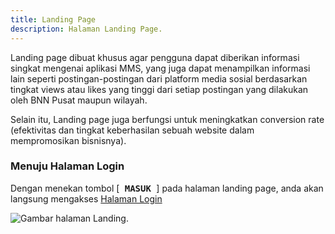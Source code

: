 ```yaml
---
title: Landing Page
description: Halaman Landing Page.
---
```



Landing page dibuat khusus agar pengguna dapat diberikan informasi singkat mengenai aplikasi MMS, yang juga dapat menampilkan informasi lain seperti postingan-postingan dari platform media sosial berdasarkan tingkat views atau likes yang tinggi dari setiap postingan yang dilakukan oleh BNN Pusat maupun wilayah.

Selain itu, Landing page juga berfungsi untuk meningkatkan conversion rate (efektivitas dan tingkat keberhasilan sebuah website dalam mempromosikan bisnisnya).

### Menuju Halaman Login

Dengan menekan tombol [<kbd> **MASUK** </kbd>] pada halaman landing page, anda akan langsung mengakses [Halaman Login](/id/antarmuka/loginpage/)

<Image
  format="avif"
  quality="mid"
  src={landingImage}
  alt="Gambar halaman Landing."
/>

<ImageComponent />
